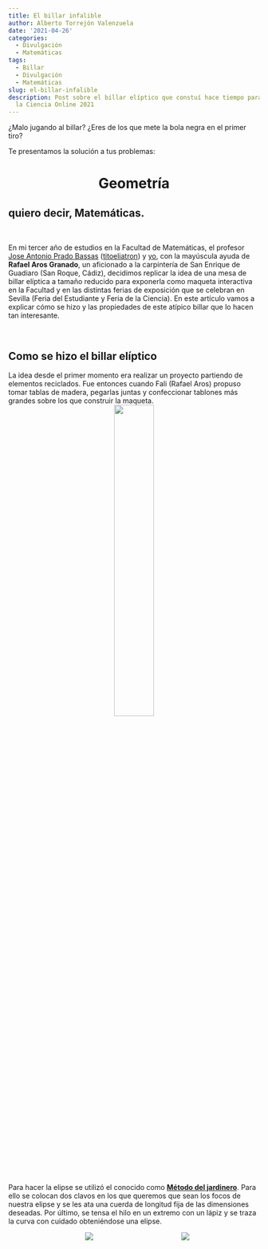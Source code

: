```yaml
---
title: El billar infalible
author: Alberto Torrejón Valenzuela
date: '2021-04-26'
categories:
  - Divulgación
  - Matemáticas
tags:
  - Billar
  - Divulgación
  - Matemáticas
slug: el-billar-infalible
description: Post sobre el billar elíptico que constuí hace tiempo para la Feria de
  la Ciencia Online 2021
---
```


<!-- # El billar infalible -->

¿Malo jugando al billar? ¿Eres de los que mete la bola negra en el primer tiro? 

Te presentamos la solución a tus problemas: 

<center><h1 class = "rocksalt"> Geometría </h1></center>

<div class = "textslide"> <h2> quiero decir, **Matemáticas**. </h2> </div>

<br>

<div class="just"> En mi tercer año de estudios en la Facultad de Matemáticas, el profesor [Jose Antonio Prado Bassas](https://eliatron.blogspot.com/) ([titoeliatron](https://twitter.com/eliatron)) y [yo](https://twitter.com/ajedre97), con la mayúscula ayuda de **Rafael Aros Granado**, un aficionado a la carpintería de San Enrique de Guadiaro (San Roque, Cádiz), decidimos replicar la idea de una mesa de billar elíptica a tamaño reducido para exponerla como maqueta interactiva en la Facultad y en las distintas ferias de exposición que se celebran en Sevilla (Feria del Estudiante y Feria de la Ciencia). En este artículo vamos a explicar cómo se hizo y las propiedades de este atípico billar que lo hacen tan interesante. </div>

<br>

## Como se hizo el billar elíptico

<div class="just"> La idea desde el primer momento era realizar un proyecto partiendo de elementos reciclados. Fue entonces cuando Fali (Rafael Aros) propuso tomar tablas de madera, pegarlas juntas y confeccionar tablones más grandes sobre los que construir la maqueta. </div>

<center>
![](/post/Img/1.jpg){width=40% height=40%}
</center>

<div class="just"> Para hacer la elipse se utilizó el conocido como [**Método del jardinero**](https://www.youtube.com/watch?v=BKhF5FDRbIY&ab_channel=educale.com). Para ello se colocan dos clavos en los que queremos que sean los focos de nuestra elipse y se les ata una cuerda de longitud fija de las dimensiones deseadas. Por último, se tensa el hilo en un extremo con un lápiz y se traza la curva con cuidado obteniéndose una elipse. </div>

<center>
<div style="display:inline-block;width:40%;height:40%">
  <img src ="/post/Img/elipse.png">
</div>
<div style="display:inline-block;width:35%;height:35%">
  <img src ="/post/Img/2.jpg">
</div>
</center>

<div class="just"> Como se puede comprobar, en nuestro caso hubo que trazarla más de una vez. Es importante que la curva resultante sea una **elipse** ya que de lo contrario no se mantendían las propiedades que queremos visualizar más tarde. Una vez levantada la parte superior, había que construir el cajón inferior sobre el que se apoyaría la elipse, de nuevo usando la misma idea de trabajar con maderas recicladas. </div>

<center>
![](/post/Img/3.jpg){width=30% height=30%}
</center>

<div class="just"> Para hacer la mesa lo más realista posible, apoyamos el billar sobre cuatro patas que se asemejaban a las de un billar de verdad. El inconveniente de colocar patas era que al trasladarlo de un lugar a otro podían romperse con facilidad. Como solución, a Fali se le ocurrió la idea de esconderlas con la ayuda de bisagras y reforzarlas cuando estas estuviesen en su posición original con unas escuadras de madera que también podrían esconderse con facilidad. De esta forma, cualquier persona podría apoyarse en la mesa que las patas no cederían. </div>

<!-- ![](/post/Img/4.jpg) -->
<!-- ![](/post/Img/5.jpg) -->

<center>
<div style="display:inline-block;width:30%;height:30%">
  <img src ="/post/Img/4.jpg">
</div>
<div style="display:inline-block;width:30%;height:30%">
  <img src ="/post/Img/5.jpg">
</div>
</center>

<div class="just"> Para que la bola pudiese rebotar en las paredes de la elipse y salir con la suficiente fuerza era necesario acolchar las paredes. Para ello usamos tubos de neopreno que se utilizan para aislar cables cuando estos quedan al aire libre. </div>

<!-- ![](/post/Img/6.jpg) -->
<!-- ![](/post/Img/7.jpg) -->

<center>
<div style="display:inline-block;width:30%;height:30%">
  <img src ="/post/Img/6.jpg">
</div>
<div style="display:inline-block;width:30%;height:30%">
  <img src ="/post/Img/7.jpg">
</div>
</center>

<div class="just"> Durante el mes y medio de verano que duró el proyecto, el trabajo de carpintería durante todas las mañanas era cuanto menos agotador, por eso a menudo era necesario parar a descansar y refrescarse. </div>

<center>
![](/post/Img/8.jpg){width=40% height=40%}
</center>

<div class="just"> Siguiendo con el hilo del proyecto, una vez contruido el esqueleto de la mesa de billar había que darle forma. Para ello forramos ambas partes con fieltro verde. En esta tarea nos ayudó mucho contar con la experiencia y maña de **Maribel Mena**, la mujer de Fali. </div>

<!-- ![](/post/Img/9.jpg) -->
<!-- ![](/post/Img/10.jpg) -->

<center>
<div style="display:inline-block;width:35%;height:35%">
  <img src ="/post/Img/9.jpg">
</div>
<div style="display:inline-block;width:30%;height:30%">
  <img src ="/post/Img/10.jpg">
</div>
</center>

<div class="just"> El último detalle a incorporar era un cajón que colocar bajo el agujero para poder recoger la bola con facilidad y sin que saliese rodando, lo que dado el espacio del que se dispone en algunos lugares, era de interés para no tener que comprar una bola nueva con cada tiro. El cajón debía de estar inclinado lo suficiente para que la bola rodase y se pudiese coger sin tener que introducir la mano. Tras algunas pruebas conseguimos la inclinación necesaria. </div>

<center>
![](/post/Img/11.jpg){width=30% height=30%}
</center>

<div class="just"> Así, después de algunas capas de barniz, últimos retoques y adecuar un palo de billar a la escala de nuestra maqueta, se dió por concluido el proyecto y el resultado fue el que podéis obsedrvar en la siguiente imagen: </div>

<center>
![](/post/Img/12.jpg){width=40% height=40%}
</center>

<br>

## Y, ¿por qué una elipse?

<div class="just"> Matemáticamente, se define una **elipse** como una curva plana, simple y cerrada con dos ejes de simetría que resulta al cortar la superficie de un cono por un plano oblicuo al eje de simetría con ángulo mayor que el de la generatriz respecto del eje de revolución. </div>

<center>
![](/post/Img/conicas.png)
</center>

Una defición más tratable es la que se da de la elipse como lugar geométrico:

> Es el conjunto de puntos cuya suma de distancias a dos puntos fijos llamados focos es constante.

<center>
![](/post/Img/elipse_1.png){width=50% height=50%}
</center>

<div class="just"> Es decir, fijándonos en la imagen, la suma de la longitud de los segmentos verdes y la suma de la longitud de los segmentos naranjas son la misma, y esto ocurre para cualquier punto de la elipse. Desarrollando esta definición, llegamos a obtener el siguiente resultado: </div>

> Supongamos que $P=(x,y)$ es un punto cualquiera de la elipse de centro $C=(0,0)$ y sean $F_1 = (-c,0), F_2 = (c,0)$ los focos de la elipse. Según la defición se tendría que cumplir que $$d(F_1,P) + d(F_2,P) = cte.$$ Vamos a suponer para simplificar cálculos que $cte = 2a$. Tomando la distancia euclídea, $d(P_1,P_2) = \sqrt{(x_2-x_1)^2+(y_2-y_1)^2}$, tendremos que $$d(F_1,P) + d(F_2,P) = \sqrt{(x-c)^2+(y-0)^2} + \sqrt{(x+c)^2+(y-0)^2} = 2a,$$ lo que desarrollando la ecuación nos lleva a que $$\frac{x^2}{a^2} + \frac{y^2}{b^2} = 1, \ \text{con} \  c^2 = a^2 - b^2.$$ Si el centro es $C=(x_0,y_0)$, desarrollando obtendríamos la ecuación $$\frac{(x-x_0)^2}{a^2} + \frac{(y-y_0)^2}{b^2} = 1.$$

<div class="just"> Si golpeamos la bola desde un foco de la elipse hacia cualquier punto de esta, se cumple que llegaremos a pasar por el otro foco (siempre que la elipse sea perfecta y los focos estén situados correctamente, por eso en la realidad puede fallar). Esto se debe a que el ángulo de incidencia o entrada con la normal es igual al ángulo de reflexión o salida con la normal **para todo punto de la elipse**. La normal a cualquier punto de la elipse se obtiene como la bisectriz del ángulo que forman los dos radiovectores (segmentos desde los respectivos focos) y el choque es elástico, i.e. se conserva la energía cinética total del sistema de cuerpos durante la interacción, no hay pérdida de energía durante este. </div>

<center>
![](/post/Img/angulos.png){width=50% height=50%}
</center>

<div class="just"> Llegados a este punto os planteo dos questiones. Supongamos que obligatoriamente tenemos que hacer rebotar la bola contra la pared de la elipse: </div>

- ¿Desde qué punto de la mesa tengo que tirar para introducir la bola en un solo tiro? ^[Desde el otro foco, F1]
- Partiendo desde el punto de la pregunta anterior, ¿hay algún camino por el que llegue antes? ^[No]

<br>

Si has pasado tan rápido de las preguntas es porque no tienes ganas de pensar. No pasa nada. 

<br>

Si llegado aquí justo después de leer lo anterior es que sigues sin querer pensar. Tampoco pasa nada.

<br>

¿Pero lo has intentado? 

<br>

<div class="just"> Obviando la suposición de que hay que hacer rebotar la bola, hay una respuesta fácil a la primera pregunta que es desde cualquier punto en la dirección del agujero, es decir en líne recta. Pero si se tiene en cuenta la suposición, la respuesta es desde **el foco hacia cualquier punto de la elipse**. Si situamos la bola a golpear en $F_1$ y el agujero en $F_2$, da igual cuál sea el punto $P$ al que apuntemos, que el rebote acaba seguro en $F_2$ por la propierdad de los ángulos de incidencia y reflexión. La respuesta a la segunda pregunta también se ha comentado en el artículo. Si la distancia de un foco a un punto de la elipse y desde ese punto al otro foco es constante, entonces cualquier camino tiene la misma longitud, y por lo tanto en todos se tardará lo mismo (suponiendo que se tira con la misma fuerza), hasta el camino más enrevesado como puede ser tirar en sentido contrario al agujero. </div>

<div class="just"> Se puede jugar con más de una bola. El interés de una mesa de billar elíptica es que es la mesa perfecta para hacer **carambola segura**. Supongamos que tenemos una bola roja situada en un punto cualquiera del interior de la elipse que no sean los focos y una bola blanca en el foco, entonces calcular la trayectoria para meterla con un solo tiro desde el foco es muy sencillo. </div>

<center>
![](/post/Img/dosbolas.png){width=50% height=50%}
</center>

<div class="just"> Si ahora jugamos con tres bolas, una blanca en el foco (por ejemplo), una azul con la que queremos hacer carambola y una roja que queremos meter, entonces tendremos que golpear la bola azul de forma que al golpear la roja esta tome la trayectoria que seguiría si la golpeásemos desde el foco. Eso ya requiere de mayor destreza, claro está. </div>

<center>
![](/post/Img/tresbolas.png){width=50% height=50%}
</center>

## ¿Algo más?

<div class="just"> Existe toda una [Teoría de Billares](https://en.wikipedia.org/wiki/Dynamical_billiards) que se usa para modelizar **sistemas dinámicos** en el cual una partícula alterna entre movimiento rectilíneo y reflexiones especulares en un contorno o frontera con choques perfectamente elásticos y sin rozamiento. Cuando la partícula impacta contra el contorno se refleja en él sin pérdida de su velocidad.  En este sentido la geometría y topología de los billares es muy relevante, si en vez de usar un cuadrado o elipse usamos polígonos o curvas no regulares, o si incluso permitimos que el espacio sea tridimensional y tommamos un cubo, un elipsoide o un [toro](https://es.wikipedia.org/wiki/Toroide), como se ha llegado a estudiar en algunos casos, se obtienen resultados muy diferentes e interesantes que permiten modelizar muchos fenómenos. Por ejemplo, un gas formado por moléculas encerrado en un recipiente de cualquier forma es un caso de billar tridimensional donde se tienen choques perfectamente elásticos y donde las "bolas" (moléculas) se mueven indefinidamente. Algunos ejemplos de billares destacados son: </div>

- Billares de Hadamard
- Billares de Artin
- Billar de Sinái
- Estadio de Bunimóvich

<div class="just"> El estudio profundo de estos sistemas sirve de apoyo para importantes teorías como son la [Teoría Ergódica](https://en.wikipedia.org/wiki/Ergodic_theory) se dedica principalmente al estudio matemático del comportamiento promedio a largo plazo de los sistemas dinámicos, o la conocida como [Teoría del Caos](https://en.wikipedia.org/wiki/Chaos_theory) que trata ciertos tipos de sistemas complejos y sistemas dinámicos no lineales muy sensibles a las variaciones en las condiciones iniciales. </div>

<div class="just"> En estos casos las partículas se colocan aleatoriamente en el espacio y se observa que ocurre al permitir choques entre ellos. Pequeñas variaciones las condiciones iniciales pueden implicar grandes diferencias en el comportamiento futuro, imposibilitando la predicción a corto plazo. Esto sucede aunque estos sistemas son en rigor deterministas, es decir; su comportamiento puede ser completamente determinado conociendo sus condiciones iniciales. Recientemente, con la ayuda de herramientas matemáticas desarrolladas en las últimas cinco décadas, un grupo de matemáticos ha demostrado que, para toda una familia de formas de mesas, después de tan solo unos pocos choques la posición de la bola parece totalmente aleatoria. </div>

## Referencias

- Artículos de Wikipedia.
- [¿Qué pasaría si una mesa de billar fuese elíptica? Quora.](https://es.quora.com/Qu%C3%A9-pasar%C3%ADa-si-una-mesa-de-billar-fuera-el%C3%ADptica)
- [Un puente matemático entre los billares, los gases y el algoritmo de Google. El País.](https://elpais.com/ciencia/2020-10-28/un-puente-matematico-entre-los-billares-los-gases-y-el-algoritmo-de-google.html)
- [Matemáticas con mucho truco: cónicas](https://matematicasconmuchotruco.wordpress.com/category/conicas/)
- [Generador de elipses por el método del jardinero. IES Pius Font i Quer.](https://www.iespfq.cat/dep/mates/apartados/arxius_pdf_cas/Generador%20de%20elipses%20por%20el%20m%C3%A9todo%20del%20jardinero.pdf)













